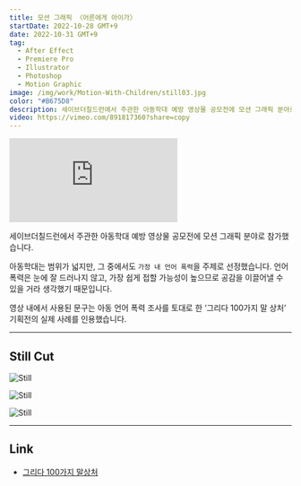 ```yaml
---
title: 모션 그래픽 〈어른에게 아이가〉
startDate: 2022-10-28 GMT+9
date: 2022-10-31 GMT+9
tag:
  - After Effect
  - Premiere Pro
  - Illustrator
  - Photoshop
  - Motion Graphic
image: /img/work/Motion-With-Children/still03.jpg
color: "#B675D8"
description: 세이브더칠드런에서 주관한 아동학대 예방 영상물 공모전에 모션 그래픽 분야로 참가했습니다.
video: https://vimeo.com/891817360?share=copy
---
```


<iframe src="https://player.vimeo.com/video/891817360?badge=0&amp;autopause=0&amp;quality_selector=1&amp;player_id=0&amp;app_id=58479" frameborder="0" allow="autoplay; fullscreen; picture-in-picture" title="2022 Savethechildren Competition"></iframe>


세이브더칠드런에서 주관한 아동학대 예방 영상물 공모전에 모션 그래픽 분야로 참가했습니다.

아동학대는 범위가 넓지만, 그 중에서도 `가정 내 언어 폭력`을 주제로 선정했습니다. 언어 폭력은 눈에 잘 드러나지 않고, 가장 쉽게 접할 가능성이 높으므로 공감을 이끌어낼 수 있을 거라 생각했기 때문입니다.

영상 내에서 사용된 문구는 아동 언어 폭력 조사를 토대로 한 ‘그리다 100가지 말 상처’ 기획전의 실제 사례를 인용했습니다.

---

## Still Cut

![Still](/img/work/Motion-With-Children/still01.jpg)

![Still](/img/work/Motion-With-Children/still02.jpg)

![Still](/img/work/Motion-With-Children/still03.jpg)

---

## Link

- [그리다 100가지 말상처](https://100words.sc.or.kr/m/html/check.php)